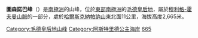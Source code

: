 {{coord|72|0|S|6|15|E|display=title}}

'''圖森諾巴峰'''（{{lang-en|Tussenobba Peak}}）是[[南極洲|南極洲]]的山峰，位於[[東部南極洲|東部南極洲]]的[[毛德皇后地|毛德皇后地]]，屬於[[穆利格-霍夫曼山脈|穆利格-霍夫曼山脈]]的一部分，處於[[哈爾斯克納帕訥山|哈爾斯克納帕訥山]]東北面11公里，海拔高度2,665米。

{{DEFAULTSORT:Tussenobba Peak}}
[[Category:毛德皇后地山峰|Category:毛德皇后地山峰]]
[[Category:阿斯特里德公主海岸|Category:阿斯特里德公主海岸]]
[[Category:海拔2000公尺至2999公尺的南極洲山峰|665]]

{{PrincessAstridCoast-geo-stub}}